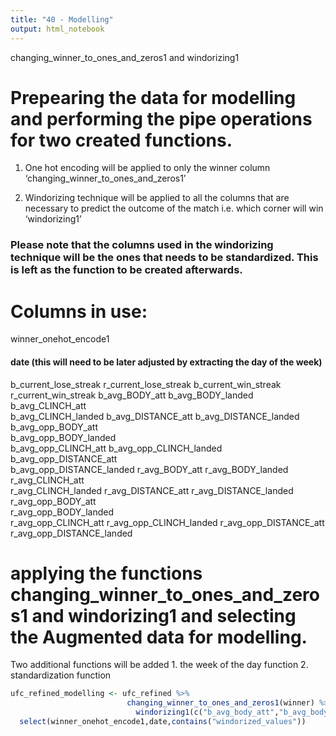 ```yaml
---
title: "40 - Modelling"
output: html_notebook
---
```

changing_winner_to_ones_and_zeros1 and windorizing1

# Prepearing the data for modelling and performing the pipe operations for two created functions. 

1. One hot encoding will be applied to only the winner column 'changing_winner_to_ones_and_zeros1' 

2. Windorizing technique will be applied to all the columns that are necessary to predict the outcome of the match i.e. which corner will win 'windorizing1'

### Please note that the columns used in the windorizing technique will be the ones that needs to be standardized. This is left as the function to be created afterwards.

# Columns in use: 

winner_onehot_encode1

#### date (this will need to be later adjusted by extracting the day of the week)

b_current_lose_streak 
r_current_lose_streak
b_current_win_streak
r_current_win_streak
b_avg_BODY_att
b_avg_BODY_landed
b_avg_CLINCH_att	
b_avg_CLINCH_landed
b_avg_DISTANCE_att
b_avg_DISTANCE_landed
b_avg_opp_BODY_att	
b_avg_opp_BODY_landed	
b_avg_opp_CLINCH_att
b_avg_opp_CLINCH_landed	
b_avg_opp_DISTANCE_att	
b_avg_opp_DISTANCE_landed
r_avg_BODY_att
r_avg_BODY_landed
r_avg_CLINCH_att	
r_avg_CLINCH_landed
r_avg_DISTANCE_att
r_avg_DISTANCE_landed
r_avg_opp_BODY_att	
r_avg_opp_BODY_landed	
r_avg_opp_CLINCH_att
r_avg_opp_CLINCH_landed	
r_avg_opp_DISTANCE_att	
r_avg_opp_DISTANCE_landed



# applying the functions changing_winner_to_ones_and_zeros1 and windorizing1 and selecting the Augmented data for modelling. 

Two additional functions will be added 
1. the week of the day function
2. standardization function 

```r
ufc_refined_modelling <- ufc_refined %>% 
                          changing_winner_to_ones_and_zeros1(winner) %>% 
                            windorizing1(c("b_avg_body_att","b_avg_body_landed","b_avg_clinch_att","b_avg_clinch_landed","b_avg_distance_att","b_avg_distance_landed","b_avg_opp_body_att","b_avg_opp_body_landed","b_avg_opp_clinch_att","b_avg_opp_clinch_landed","b_avg_opp_distance_att","b_avg_opp_distance_landed","r_avg_body_att","r_avg_body_landed","r_avg_clinch_att","r_avg_clinch_landed","r_avg_distance_att","r_avg_distance_landed","r_avg_opp_body_att","r_avg_opp_body_landed","r_avg_opp_clinch_att","r_avg_opp_clinch_landed","r_avg_opp_distance_att","r_avg_opp_distance_landed")) %>% 
  select(winner_onehot_encode1,date,contains("windorized_values"))



```

